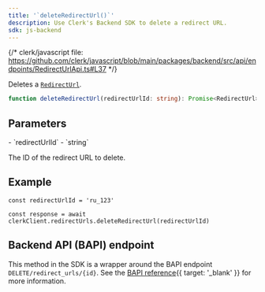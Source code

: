 ```yaml
---
title: '`deleteRedirectUrl()`'
description: Use Clerk's Backend SDK to delete a redirect URL.
sdk: js-backend
---
```


{/* clerk/javascript file: https://github.com/clerk/javascript/blob/main/packages/backend/src/api/endpoints/RedirectUrlApi.ts#L37 */}

Deletes a [`RedirectUrl`](/docs/references/backend/types/backend-redirect-url).

```ts
function deleteRedirectUrl(redirectUrlId: string): Promise<RedirectUrl>
```

## Parameters

<Properties>
  - `redirectUrlId`
  - `string`

  The ID of the redirect URL to delete.
</Properties>

## Example

<Include src="_partials/backend/usage" />

```tsx
const redirectUrlId = 'ru_123'

const response = await clerkClient.redirectUrls.deleteRedirectUrl(redirectUrlId)
```

## Backend API (BAPI) endpoint

This method in the SDK is a wrapper around the BAPI endpoint `DELETE/redirect_urls/{id}`. See the [BAPI reference](/docs/reference/backend-api/tag/Redirect-URLs#operation/DeleteRedirectURL){{ target: '_blank' }} for more information.
